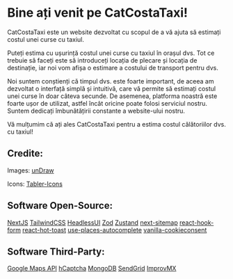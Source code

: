 # Bine ați venit pe CatCostaTaxi!

CatCostaTaxi este un website dezvoltat cu scopul de a vă ajuta să estimați costul unei curse cu taxiul.

Puteți estima cu ușurință costul unei curse cu taxiul în orașul dvs. Tot ce trebuie să faceți este să introduceți locația de plecare și locația de destinație, iar noi vom afișa o estimare a costului de transport pentru dvs.

Noi suntem conștienți că timpul dvs. este foarte important, de aceea am dezvoltat o interfață simplă și intuitivă, care vă permite să estimați costul unei curse în doar câteva secunde. De asemenea, platforma noastră este foarte ușor de utilizat, astfel încât oricine poate folosi serviciul nostru. Suntem dedicați îmbunătățirii constante a website-ului nostru.

Vă mulțumim că ați ales CatCostaTaxi pentru a estima costul călătoriilor dvs. cu taxiul!

## Credite:

Images: <span className="text-amber-500">[unDraw](https://undraw.co/)</span>

Icons: <span className="text-amber-500">[Tabler-Icons](https://tabler-icons.io/)</span>

## Software Open-Source:

<span className="text-amber-500">[NextJS](https://nextjs.org/)</span>
<span className="text-amber-500">[TailwindCSS](https://tailwindcss.com/)</span>
<span className="text-amber-500">[HeadlessUI](https://headlessui.com/)</span>
<span className="text-amber-500">[Zod](https://zod.dev/)</span>
<span className="text-amber-500">[Zustand](https://github.com/pmndrs/zustand/)</span>
<span className="text-amber-500">
  [next-sitemap](https://github.com/iamvishnusankar/next-sitemap)
</span>
<span className="text-amber-500">[react-hook-form](https://react-hook-form.com/)</span>
<span className="text-amber-500">[react-hot-toast](https://react-hot-toast.com/)</span>
<span className="text-amber-500">
  [use-places-autocomplete](https://github.com/wellyshen/use-places-autocomplete/)
</span>
<span className="text-amber-500">
  [vanilla-cookieconsent](https://cookieconsent.orestbida.com/)
</span>

## Software Third-Party:

<span className="text-amber-500">[Google Maps API](https://developers.google.com/maps/)</span>
<span className="text-amber-500">[hCaptcha](https://www.hcaptcha.com/)</span>
<span className="text-amber-500">[MongoDB](https://www.mongodb.com/)</span>
<span className="text-amber-500">[SendGrid](https://sendgrid.com/)</span>
<span className="text-amber-500">[ImprovMX](https://improvmx.com/)</span>
